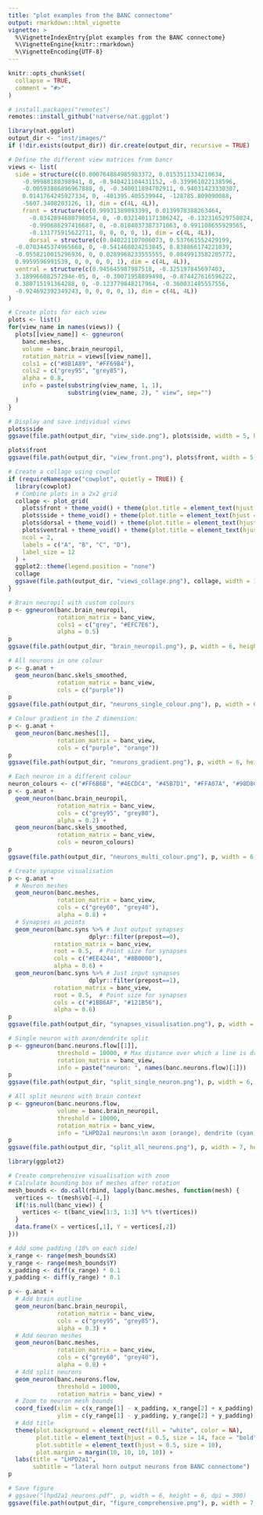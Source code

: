 ```yaml
---
title: "plot examples from the BANC connectome"
output: rmarkdown::html_vignette
vignette: >
  %\VignetteIndexEntry{plot examples from the BANC connectome}
  %\VignetteEngine{knitr::rmarkdown}
  %\VignetteEncoding{UTF-8}
---
```


```r
knitr::opts_chunk$set(
  collapse = TRUE,
  comment = "#>"
)
```

<!-- from README section: nat.ggplot / Installation -->
```r
# install.packages("remotes")
remotes::install_github('natverse/nat.ggplot')
```

```r
library(nat.ggplot)
output_dir <- "inst/images/"
if (!dir.exists(output_dir)) dir.create(output_dir, recursive = TRUE)
```

<!-- from README section: nat.ggplot / Example Gallery / Setting a view for neuron data -->
```r
# Define the different view matrices from bancr
views <- list(
  side = structure(c(0.000764884985983372, 0.0153511334210634, 
    -0.99988180398941, 0, -0.940421104431152, -0.339961022138596, 
    -0.00593886896967888, 0, -0.340011894702911, 0.94031423330307, 
    0.0141764245927334, 0, -401395.405539944, -128785.809090088, 
    -5607.3408203126, 1), dim = c(4L, 4L)),
    front = structure(c(0.99931389093399, 0.0139970388263464, 
      -0.0342894680798054, 0, -0.0321401171386242, -0.132316529750824, 
      -0.990686297416687, 0, -0.0184037387371063, 0.991108655929565, 
      -0.131775915622711, 0, 0, 0, 0, 1), dim = c(4L, 4L)),
      dorsal = structure(c(0.840221107006073, 0.537661552429199, 
  -0.0703445374965668, 0, -0.541468024253845, 0.838866174221039, 
  -0.0558210015296936, 0, 0.0289968233555555, 0.0849913582205772, 
  0.9959596991539, 0, 0, 0, 0, 1), dim = c(4L, 4L)),
  ventral = structure(c(0.945645987987518, -0.325197845697403, 
  3.18996608257294e-05, 0, -0.30071958899498, -0.874427616596222, 
  0.380715191364288, 0, -0.123779848217964, -0.360031485557556, 
  -0.924692392349243, 0, 0, 0, 0, 1), dim = c(4L, 4L))
)

# Create plots for each view
plots <- list()
for(view_name in names(views)) {
  plots[[view_name]] <- ggneuron(
    banc.meshes,
    volume = banc.brain_neuropil,
    rotation_matrix = views[[view_name]],
    cols1 = c("#8B1A89", "#FF69B4"),
    cols2 = c("grey95", "grey85"),
    alpha = 0.8,
    info = paste(substring(view_name, 1, 1), 
                 substring(view_name, 2), " view", sep="")
  )
}

# Display and save individual views
plots$side
ggsave(file.path(output_dir, "view_side.png"), plots$side, width = 5, height = 5, dpi = 150, bg = "white")

plots$front
ggsave(file.path(output_dir, "view_front.png"), plots$front, width = 5, height = 5, dpi = 150, bg = "white")

# Create a collage using cowplot
if (requireNamespace("cowplot", quietly = TRUE)) {
  library(cowplot)
  # Combine plots in a 2x2 grid
  collage <- plot_grid(
    plots$front + theme_void() + theme(plot.title = element_text(hjust = 0.5, size = 10)),
    plots$side + theme_void() + theme(plot.title = element_text(hjust = 0.5, size = 10)),
    plots$dorsal + theme_void() + theme(plot.title = element_text(hjust = 0.5, size = 10)),
    plots$ventral + theme_void() + theme(plot.title = element_text(hjust = 0.5, size = 10)),
    ncol = 2,
    labels = c("A", "B", "C", "D"),
    label_size = 12
  ) +
  ggplot2::theme(legend.position = "none")
  collage
  ggsave(file.path(output_dir, "views_collage.png"), collage, width = 10, height = 10, dpi = 150, bg = "white")
}
```

<!-- from README section: nat.ggplot / Example Gallery / Visualising Brain Neuropil -->
```r
# Brain neuropil with custom colours
p <- ggneuron(banc.brain_neuropil,
              rotation_matrix = banc_view,
              cols1 = c("grey", "#EFC7E6"), 
              alpha = 0.5)
p
ggsave(file.path(output_dir, "brain_neuropil.png"), p, width = 6, height = 6, dpi = 150, bg = "white")
```

<!-- from README section: nat.ggplot / Example Gallery / Plotting Neurons with Custom Colours -->
```r
# All neurons in one colour
p <- g.anat +
  geom_neuron(banc.skels_smoothed,
              rotation_matrix = banc_view,
              cols = c("purple"))
p
ggsave(file.path(output_dir, "neurons_single_colour.png"), p, width = 6, height = 6, dpi = 150, bg = "white")
```

<!-- from README section: nat.ggplot / Example Gallery / Plotting Neurons with Custom Colours -->
```r
# Colour gradient in the Z dimension:
p <- g.anat +
  geom_neuron(banc.meshes[1],
              rotation_matrix = banc_view,
              cols = c("purple", "orange"))
p
ggsave(file.path(output_dir, "neurons_gradient.png"), p, width = 6, height = 6, dpi = 150, bg = "white")
```

<!-- from README section: nat.ggplot / Example Gallery / Plotting Neurons with Custom Colours -->
```r
# Each neuron in a different colour
neuron_colours <- c("#FF6B6B", "#4ECDC4", "#45B7D1", "#FFA07A", "#98D8C8")
p <- g.anat +
  geom_neuron(banc.brain_neuropil,
              rotation_matrix = banc_view,
              cols = c("grey95", "grey80"),
              alpha = 0.2) +
  geom_neuron(banc.skels_smoothed,
              rotation_matrix = banc_view,
              cols = neuron_colours)
p
ggsave(file.path(output_dir, "neurons_multi_colour.png"), p, width = 6, height = 6, dpi = 150, bg = "white")
```

<!-- from README section: nat.ggplot / Example Gallery / Visualising Synapses -->
```r
# Create synapse visualisation
p <- g.anat +
  # Neuron meshes
  geom_neuron(banc.meshes,
              rotation_matrix = banc_view,
              cols = c("grey60", "grey40"),
              alpha = 0.8) +
  # Synapses as points
  geom_neuron(banc.syns %>% # Just output synapses
                       dplyr::filter(prepost==0),
             rotation_matrix = banc_view,
             root = 0.5,  # Point size for synapses
             cols = c("#EE4244", "#8B0000"),
             alpha = 0.6) +
  geom_neuron(banc.syns %>% # Just input synapses
                       dplyr::filter(prepost==1),
             rotation_matrix = banc_view,
             root = 0.5,  # Point size for synapses
             cols = c("#1BB6AF", "#121B56"),
             alpha = 0.6)
p
ggsave(file.path(output_dir, "synapses_visualisation.png"), p, width = 7, height = 7, dpi = 150, bg = "white")
```

<!-- from README section: nat.ggplot / Example Gallery / Axon-Dendrite Split Visualisation -->
```r
# Single neuron with axon/dendrite split
p <- ggneuron(banc.neurons.flow[[1]], 
              threshold = 10000, # Max distance over which a line is drawn between matchign arbour
              rotation_matrix = banc_view,
              info = paste("neuron: ", names(banc.neurons.flow)[1]))
p
ggsave(file.path(output_dir, "split_single_neuron.png"), p, width = 6, height = 6, dpi = 150, bg = "white")
```

<!-- from README section: nat.ggplot / Example Gallery / Axon-Dendrite Split Visualisation -->
```r
# All split neurons with brain context
p <- ggneuron(banc.neurons.flow,
              volume = banc.brain_neuropil,
              threshold = 10000,
              rotation_matrix = banc_view,
              info = "LHPD2a1 neurons:\n axon (orange), dendrite (cyan), primary neurite (purple), linker (green)\n inputs (navy), outputs (red)")
p
ggsave(file.path(output_dir, "split_all_neurons.png"), p, width = 7, height = 7, dpi = 150, bg = "white")
```

<!-- from README section: nat.ggplot / Example Gallery / Creating Figures -->
```r
library(ggplot2)

# Create comprehensive visualisation with zoom
# Calculate bounding box of meshes after rotation
mesh_bounds <- do.call(rbind, lapply(banc.meshes, function(mesh) {
  vertices <- t(mesh$vb[-4,])
  if(!is.null(banc_view)) {
    vertices <- t(banc_view[1:3, 1:3] %*% t(vertices))
  }
  data.frame(X = vertices[,1], Y = vertices[,2])
}))

# Add some padding (10% on each side)
x_range <- range(mesh_bounds$X)
y_range <- range(mesh_bounds$Y)
x_padding <- diff(x_range) * 0.1
y_padding <- diff(y_range) * 0.1

p <- g.anat +
  # Add brain outline
  geom_neuron(banc.brain_neuropil,
              rotation_matrix = banc_view,
              cols = c("grey95", "grey85"),
              alpha = 0.3) +
  # Add neuron meshes
  geom_neuron(banc.meshes,
              rotation_matrix = banc_view,
              cols = c("grey60", "grey40"),
              alpha = 0.8) +
  # Add split neurons
  geom_neuron(banc.neurons.flow,
              threshold = 10000,
              rotation_matrix = banc_view) +
  # Zoom to neuron mesh bounds
  coord_fixed(xlim = c(x_range[1] - x_padding, x_range[2] + x_padding),
              ylim = c(y_range[1] - y_padding, y_range[2] + y_padding)) +
  # Add title
  theme(plot.background = element_rect(fill = "white", color = NA),
        plot.title = element_text(hjust = 0.5, size = 14, face = "bold"),
        plot.subtitle = element_text(hjust = 0.5, size = 10),
        plot.margin = margin(10, 10, 10, 10)) +
  labs(title = "LHPD2a1",
       subtitle = "lateral horn output neurons from BANC connectome")
p

# Save figure
# ggsave("lhpd2a1_neurons.pdf", p, width = 6, height = 6, dpi = 300)
ggsave(file.path(output_dir, "figure_comprehensive.png"), p, width = 7, height = 7, dpi = 150, bg = "white")
```

